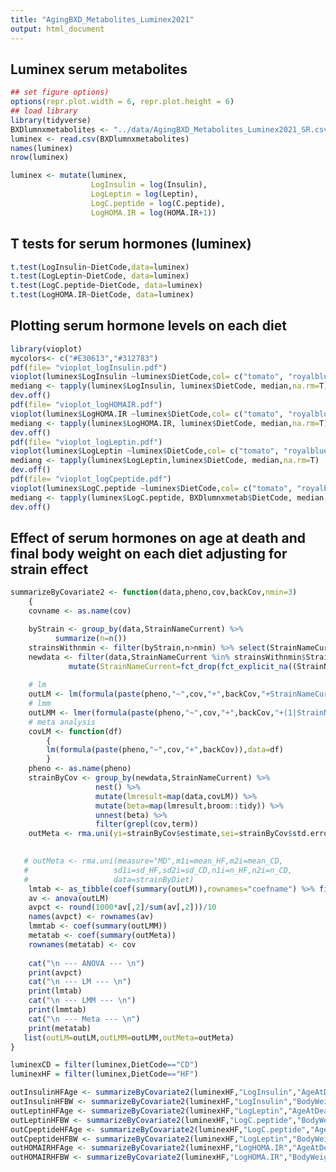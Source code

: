 ```yaml
---
title: "AgingBXD_Metabolites_Luminex2021"
output: html_document
---
```


## Luminex serum metabolites
```r
## set figure options)
options(repr.plot.width = 6, repr.plot.height = 6)
## load library
library(tidyverse)
BXDlumnxmetabolites <- "../data/AgingBXD_Metabolites_Luminex2021_SR.csv"
luminex <- read.csv(BXDlumnxmetabolites)
names(luminex)
nrow(luminex)
```
```r
luminex <- mutate(luminex,
                  LogInsulin = log(Insulin),
                  LogLeptin = log(Leptin),
                  LogC.peptide = log(C.peptide),
                  LogHOMA.IR = log(HOMA.IR+1))
```

## T tests for serum hormones (luminex)
```r
t.test(LogInsulin~DietCode,data=luminex)
t.test(LogLeptin~DietCode, data=luminex)
t.test(LogC.peptide~DietCode, data=luminex)
t.test(LogHOMA.IR~DietCode, data=luminex)
```

## Plotting serum hormone levels on each diet

```r
library(vioplot)
mycolors<- c("#E30613","#312783")
pdf(file= "vioplot_logInsulin.pdf")
vioplot(luminex$LogInsulin ~luminex$DietCode,col= c("tomato", "royalblue"), xlab= "Diets", ylab= "Serum Insulin (log pg/mL)")
mediang <- tapply(luminex$LogInsulin, luminex$DietCode, median,na.rm=T)
dev.off()
pdf(file= "vioplot_logHOMAIR.pdf")
vioplot(luminex$LogHOMA.IR ~luminex$DietCode,col= c("tomato", "royalblue"), xlab= "Diets", ylab= " Log (HOMA-IR)")
mediang <- tapply(luminex$LogHOMA.IR, luminex$DietCode, median,na.rm=T)
dev.off()
pdf(file= "vioplot_logLeptin.pdf")
vioplot(luminex$LogLeptin ~luminex$DietCode,col= c("tomato", "royalblue"), xlab= "Diets", ylab= "Serum Leptin (log pg/mL)")
mediang <- tapply(luminex$LogLeptin,luminex$DietCode, median,na.rm=T)
dev.off()
pdf(file= "vioplot_logCpeptide.pdf")
vioplot(luminex$LogC.peptide ~luminex$DietCode,col= c("tomato", "royalblue"), xlab= "Diets", ylab= "Serum C-peptide (log pg/mL)")
mediang <- tapply(luminex$LogC.peptide, BXDlumnxmetab$DietCode, median,na.rm=T)
dev.off()
```

## Effect of serum hormones on age at death and final body weight on each diet adjusting for strain effect

```r
summarizeByCovariate2 <- function(data,pheno,cov,backCov,nmin=3)
    {
    covname <- as.name(cov)

    byStrain <- group_by(data,StrainNameCurrent) %>%
          summarize(n=n())
    strainsWithnmin <- filter(byStrain,n>nmin) %>% select(StrainNameCurrent)
    newdata <- filter(data,StrainNameCurrent %in% strainsWithnmin$StrainNameCurrent) %>%
             mutate(StrainNameCurrent=fct_drop(fct_explicit_na((StrainNameCurrent))))
    
    # lm
    outLM <- lm(formula(paste(pheno,"~",cov,"+",backCov,"+StrainNameCurrent")),data=newdata)
    # lmm
    outLMM <- lmer(formula(paste(pheno,"~",cov,"+",backCov,"+(1|StrainNameCurrent)")),data=newdata)
    # meta analysis
    covLM <- function(df)
        {
        lm(formula(paste(pheno,"~",cov,"+",backCov)),data=df)
        }
    pheno <- as.name(pheno)
    strainByCov <- group_by(newdata,StrainNameCurrent) %>% 
                   nest() %>% 
                   mutate(lmresult=map(data,covLM)) %>%
                   mutate(beta=map(lmresult,broom::tidy)) %>% 
                   unnest(beta) %>%
                   filter(grepl(cov,term))
    outMeta <- rma.uni(yi=strainByCov$estimate,sei=strainByCov$std.error)
                   

   # outMeta <- rma.uni(measure="MD",m1i=mean_HF,m2i=mean_CD,
   #                   sd1i=sd_HF,sd2i=sd_CD,n1i=n_HF,n2i=n_CD,
   #                   data=strainByDiet)
    lmtab <- as_tibble(coef(summary(outLM)),rownames="coefname") %>% filter(!grepl("Strain",coefname))
    av <- anova(outLM)
    avpct <- round(1000*av[,2]/sum(av[,2]))/10
    names(avpct) <- rownames(av)
    lmmtab <- coef(summary(outLMM))
    metatab <- coef(summary(outMeta))
    rownames(metatab) <- cov
    
    cat("\n --- ANOVA --- \n")
    print(avpct)
    cat("\n --- LM --- \n")
    print(lmtab)
    cat("\n --- LMM --- \n")
    print(lmmtab)
    cat("\n --- Meta --- \n")
    print(metatab)
   list(outLM=outLM,outLMM=outLMM,outMeta=outMeta)
}

```

```r
luminexCD = filter(luminex,DietCode=="CD")
luminexHF = filter(luminex,DietCode=="HF")
```

```r
outInsulinHFAge <- summarizeByCovariate2(luminexHF,"LogInsulin","AgeAtDeath","Plate",4)
outInsulinHFBW <- summarizeByCovariate2(luminexHF,"LogInsulin","BodyWeight","Plate",4)
outLeptinHFAge <- summarizeByCovariate2(luminexHF,"LogLeptin","AgeAtDeath","Plate",4)
outLeptinHFBW <- summarizeByCovariate2(luminexHF,"LogC.peptide","BodyWeight","Plate",4)
outCpeptideHFAge <- summarizeByCovariate2(luminexHF,"LogC.peptide","AgeAtDeath","Plate",4)
outCpeptideHFBW <- summarizeByCovariate2(luminexHF,"LogLeptin","BodyWeight","Plate",4)
outHOMAIRHFAge <- summarizeByCovariate2(luminexHF,"LogHOMA.IR","AgeAtDeath","Plate",4)
outHOMAIRHFBW <- summarizeByCovariate2(luminexHF,"LogHOMA.IR","BodyWeight","Plate",4)


```